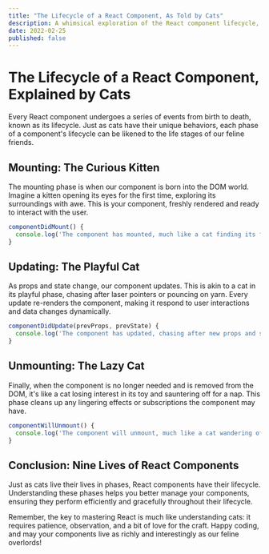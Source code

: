 ```yaml
---
title: "The Lifecycle of a React Component, As Told by Cats"
description: A whimsical exploration of the React component lifecycle, with each stage humorously explained through the behavior of cats. Perfect for developers looking to understand lifecycle methods in a more relatable and entertaining way.
date: 2022-02-25
published: false
---
```


# The Lifecycle of a React Component, Explained by Cats

Every React component undergoes a series of events from birth to death, known as its lifecycle. Just as cats have their unique behaviors, each phase of a component's lifecycle can be likened to the life stages of our feline friends.

## Mounting: The Curious Kitten

The mounting phase is when our component is born into the DOM world. Imagine a kitten opening its eyes for the first time, exploring its surroundings with awe. This is your component, freshly rendered and ready to interact with the user.

```jsx
componentDidMount() {
  console.log('The component has mounted, much like a cat finding its favorite sunny spot.');
}
```

## Updating: The Playful Cat

As props and state change, our component updates. This is akin to a cat in its playful phase, chasing after laser pointers or pouncing on yarn. Every update re-renders the component, making it respond to user interactions and data changes dynamically.

```jsx
componentDidUpdate(prevProps, prevState) {
  console.log('The component has updated, chasing after new props and state like a cat after a laser dot.');
}
```

## Unmounting: The Lazy Cat

Finally, when the component is no longer needed and is removed from the DOM, it's like a cat losing interest in its toy and sauntering off for a nap. This phase cleans up any lingering effects or subscriptions the component may have.

```jsx
componentWillUnmount() {
  console.log('The component will unmount, much like a cat wandering off to find a quiet place to rest.');
}
```

## Conclusion: Nine Lives of React Components

Just as cats live their lives in phases, React components have their lifecycle. Understanding these phases helps you better manage your components, ensuring they perform efficiently and gracefully throughout their lifecycle.

Remember, the key to mastering React is much like understanding cats: it requires patience, observation, and a bit of love for the craft. Happy coding, and may your components live as richly and interestingly as our feline overlords!
